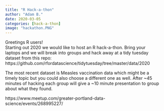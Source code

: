 ---
title: "R Hack-a-thon"
author: "Adam B."
date: 2020-03-05
categories: [hack-a-thon]
image: "hackathon.PNG"
---

Greetings R users!\
Starting out 2020 we would like to host an R hack-a-thon. Bring your laptops and we will break into groups and hack away at a tidy tuesday dataset from this repo: https://github.com/rfordatascience/tidytuesday/tree/master/data/2020

The most recent dataset is Measles vaccination data which might be a timely topic but you could also choose a different one as well. After \~45 minutes of hacking each group will give a \~10 minute presentation to group about what they found.

https://www.meetup.com/greater-portland-data-science/events/268995227/
